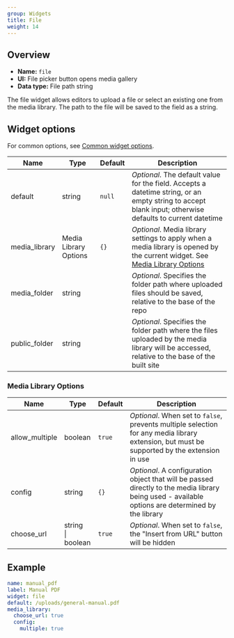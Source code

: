```yaml
---
group: Widgets
title: File
weight: 14
---
```


## Overview

- **Name:** `file`
- **UI:** File picker button opens media gallery
- **Data type:** File path string

The file widget allows editors to upload a file or select an existing one from the media library. The path to the file will be saved to the field as a string.

## Widget options

For common options, see [Common widget options](/docs/widgets#common-widget-options).

| Name          | Type                  | Default | Description                                                                                                                                              |
| ------------- | --------------------- | ------- | -------------------------------------------------------------------------------------------------------------------------------------------------------- |
| default       | string                | `null`  | _Optional_. The default value for the field. Accepts a datetime string, or an empty string to accept blank input; otherwise defaults to current datetime |
| media_library | Media Library Options | `{}`    | _Optional_. Media library settings to apply when a media library is opened by the current widget. See [Media Library Options](#media-library-options)    |
| media_folder  | string                |         | _Optional_. Specifies the folder path where uploaded files should be saved, relative to the base of the repo                                             |
| public_folder | string                |         | _Optional_. Specifies the folder path where the files uploaded by the media library will be accessed, relative to the base of the built site             |

### Media Library Options

| Name           | Type                   | Default | Description                                                                                                                                       |
| -------------- | ---------------------- | ------- | ------------------------------------------------------------------------------------------------------------------------------------------------- |
| allow_multiple | boolean                | `true`  | _Optional_. When set to `false`, prevents multiple selection for any media library extension, but must be supported by the extension in use       |
| config         | string                 | `{}`    | _Optional_. A configuration object that will be passed directly to the media library being used - available options are determined by the library |
| choose_url     | string<br />\| boolean | `true`  | _Optional_. When set to `false`, the "Insert from URL" button will be hidden                                                                      |

## Example

```yaml
name: manual_pdf
label: Manual PDF
widget: file
default: /uploads/general-manual.pdf
media_library:
  choose_url: true
  config:
    multiple: true
```
